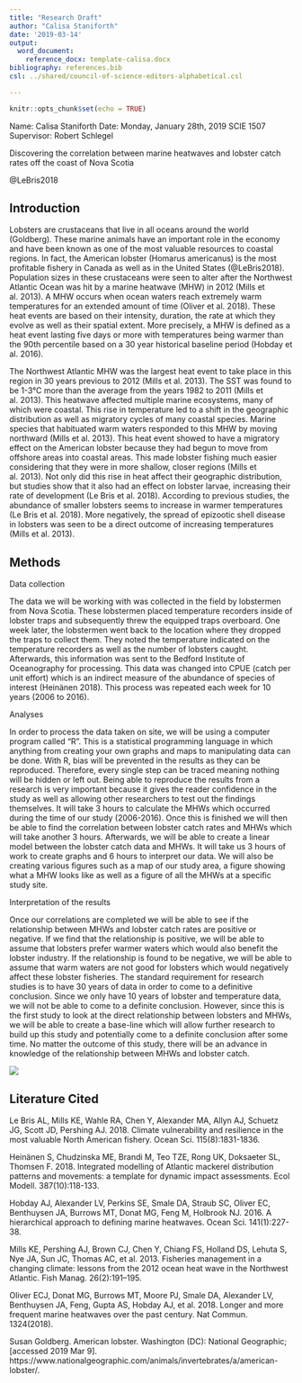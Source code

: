 ```yaml
---
title: "Research Draft"
author: "Calisa Staniforth"
date: '2019-03-14'
output: 
  word_document:
    reference_docx: template-calisa.docx
bibliography: references.bib
csl: ../shared/council-of-science-editors-alphabetical.csl

---
```


```r
knitr::opts_chunk$set(echo = TRUE)
```
Name: Calisa Staniforth
Date: Monday, January 28th, 2019
SCIE 1507
Supervisor: Robert Schlegel

Discovering the correlation between marine heatwaves and lobster catch rates off the coast of Nova Scotia

@LeBris2018

## Introduction

  Lobsters are crustaceans that live in all oceans around the world (Goldberg).  These marine animals have an important role in the economy and have been known as one of the most valuable resources to coastal regions.  In fact, the American lobster (Homarus americanus) is the most profitable fishery in Canada as well as in the United States (@LeBris2018).  Population sizes in these crustaceans were seen to alter after the Northwest Atlantic Ocean was hit by a marine heatwave (MHW) in 2012 (Mills et al. 2013).  A MHW occurs when ocean waters reach extremely warm temperatures for an extended amount of time (Oliver et al. 2018).  These heat events are based on their intensity, duration, the rate at which they evolve as well as their spatial extent.  More precisely, a MHW is defined as a heat event lasting five days or more with temperatures being warmer than the 90th percentile based on a 30 year historical baseline period (Hobday et al. 2016). 

  The Northwest Atlantic MHW was the largest heat event to take place in this region in 30 years previous to 2012 (Mills et al. 2013).  The SST was found to be 1-3°C more than the average from the years 1982 to 2011 (Mills et al. 2013).  This heatwave affected multiple marine ecosystems, many of which were coastal.  This rise in temperature led to a shift in the geographic distribution as well as migratory cycles of many coastal species.  Marine species that habituated warm waters responded to this MHW by moving northward (Mills et al. 2013).  This heat event showed to have a migratory effect on the American lobster because they had begun to move from offshore areas into coastal areas.  This made lobster fishing much easier considering that they were in more shallow, closer regions (Mills et al. 2013).  Not only did this rise in heat affect their geographic distribution, but studies show that it also had an effect on lobster larvae, increasing their rate of development (Le Bris et al. 2018).  According to previous studies, the abundance of smaller lobsters seems to increase in warmer temperatures (Le Bris et al. 2018).   More negatively, the spread of epizootic shell disease in lobsters was seen to be a direct outcome of increasing temperatures (Mills et al. 2013). 
  
## Methods

Data collection

The data we will be working with was collected in the field by lobstermen from Nova Scotia.  These lobstermen placed temperature recorders inside of lobster traps and subsequently threw the equipped traps overboard.  One week later, the lobstermen went back to the location where they dropped the traps to collect them.  They noted the temperature indicated on the temperature recorders as well as the number of lobsters caught.  Afterwards, this information was sent to the Bedford Institute of Oceanography for processing.  This data was changed into CPUE (catch per unit effort) which is an indirect measure of the abundance of species of interest (Heinänen 2018). This process was repeated each week for 10 years (2006 to 2016). 
	
Analyses

In order to process the data taken on site, we will be using a computer program called “R”.  This is a statistical programming language in which anything from creating your own graphs and maps to manipulating data can be done.  With R, bias will be prevented in the results as they can be reproduced.  Therefore, every single step can be traced meaning nothing will be hidden or left out.  Being able to reproduce the results from a research is very important because it gives the reader confidence in the study as well as allowing other researchers to test out the findings themselves.  It will take 3 hours to calculate the MHWs which occurred during the time of our study (2006-2016).  Once this is finished we will then be able to find the correlation between lobster catch rates and MHWs which will take another 3 hours.  Afterwards, we will be able to create a linear model between the lobster catch data and MHWs.  It will take us 3 hours of work to create graphs and 6 hours to interpret our data.  We will also be creating various figures such as a map of our study area, a figure showing what a MHW looks like as well as a figure of all the MHWs at a specific study site. 
  
Interpretation of the results

Once our correlations are completed we will be able to see if the relationship between MHWs and lobster catch rates are positive or negative.  If we find that the relationship is positive, we will be able to assume that lobsters prefer warmer waters which would also benefit the lobster industry.  If the relationship is found to be negative, we will be able to assume that warm waters are not good for lobsters which would negatively affect these lobster fisheries.  The standard requirement for research studies is to have 30 years of data in order to come to a definitive conclusion.  Since we only have 10 years of lobster and temperature data, we will not be able to come to a definite conclusion.  However, since this is the first study to look at the direct relationship between lobsters and MHWs, we will be able to create a base-line which will allow further research to build up this study and potentially come to a definite conclusion after some time.  No matter the outcome of this study, there will be an advance in knowledge of the relationship between MHWs and lobster catch.

![](../../Documents/Winter term/Research Project/Figures/study area.png)

## Literature Cited



Le Bris AL, Mills KE, Wahle RA, Chen Y, Alexander MA, Allyn AJ, Schuetz JG, Scott JD, Pershing AJ. 2018. Climate vulnerability and resilience in the most valuable North American fishery. Ocean Sci. 115(8):1831-1836.

Heinänen S, Chudzinska ME, Brandi M, Teo TZE, Rong UK, Doksaeter SL, Thomsen F. 2018. Integrated modelling of Atlantic mackerel distribution patterns and movements: a template for dynamic impact assessments. Ecol Modell. 387(10):118-133.

Hobday AJ, Alexander LV, Perkins SE, Smale DA, Straub SC, Oliver EC, Benthuysen JA, Burrows MT, Donat MG, Feng M, Holbrook NJ. 2016. A hierarchical approach to defining marine heatwaves. Ocean Sci. 141(1):227-38.

Mills KE, Pershing AJ, Brown CJ, Chen Y, Chiang FS, Holland DS, Lehuta S, Nye JA, Sun JC, Thomas AC, et al. 2013. Fisheries management in a changing climate: lessons
from the 2012 ocean heat wave in the Northwest Atlantic. Fish Manag. 26(2):191–195.

Oliver ECJ, Donat MG, Burrows MT, Moore PJ, Smale DA, Alexander LV, Benthuysen JA, Feng, Gupta AS, Hobday AJ, et al. 2018. Longer and more frequent marine heatwaves over the past century. Nat Commun. 1324(2018).

Susan Goldberg. American lobster.  Washington (DC): National Geographic; [accessed 2019 Mar 9]. https://www.nationalgeographic.com/animals/invertebrates/a/american-lobster/.


